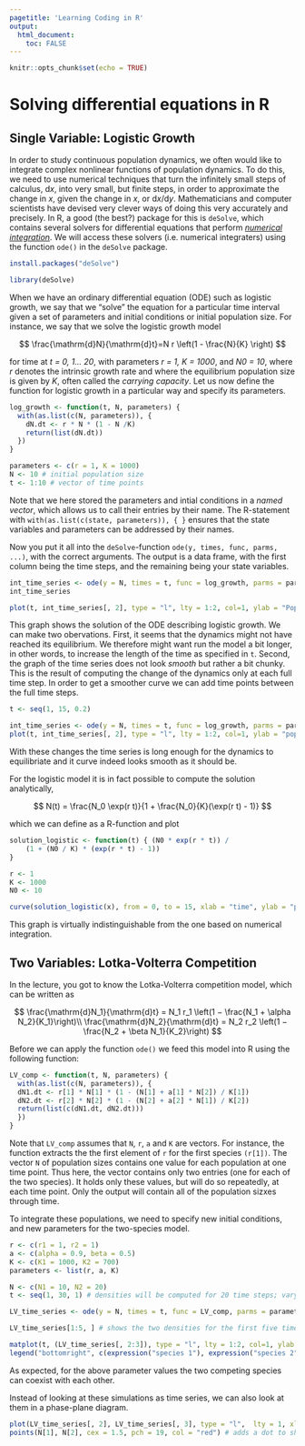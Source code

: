 ```yaml
---
pagetitle: 'Learning Coding in R'
output: 
  html_document:
    toc: FALSE
---
```


```r
knitr::opts_chunk$set(echo = TRUE)
```

# Solving differential equations in R {.tabset}

## Single Variable: Logistic Growth

In order to study continuous population dynamics, we often would like to integrate complex nonlinear functions of population dynamics. To do this, we need to use numerical techniques that turn the infinitely small steps of calculus, $\mathrm{d}x$, into very small, but finite steps, in order to approximate the change in $x$, given the change in $x$, or $\mathrm{d}x/\mathrm{d}y$. Mathematicians and computer scientists have devised very clever ways of doing this very accurately and precisely. In R, a good (the best?) package for this is ```deSolve```, which contains several solvers for differential equations that perform [*numerical integration*](https://en.wikipedia.org/wiki/Numerical_methods_for_ordinary_differential_equations). We will access these solvers (i.e. numerical integraters) using the function ```ode()``` in the ```deSolve``` package.

```r
install.packages("deSolve")
```


```r
library(deSolve)
```


When we have an ordinary differential equation (ODE) such as logistic growth, we say that we "solve" the equation for a particular time interval given a set of parameters and initial conditions or initial population size. For instance, we say that we solve the logistic growth model 

$$
\frac{\mathrm{d}N}{\mathrm{d}t}=N r \left(1 - \frac{N}{K} \right)
$$

for time at *t = 0, 1... 20*, with parameters *r = 1, K = 1000*, and *N0 = 10*, where *r* denotes the intrinsic growth rate and where the equilibrium population size is given by *K*, often called the *carrying capacity*. Let us now define the function for logistic growth in a particular way and specify its parameters.



```r
log_growth <- function(t, N, parameters) {
  with(as.list(c(N, parameters)), {
    dN.dt <- r * N * (1 - N /K)
    return(list(dN.dt))  
  })
}

parameters <- c(r = 1, K = 1000)
N <- 10 # initial population size
t <- 1:10 # vector of time points
```

Note that we here stored the parameters and intial conditions in a *named vector*, which allows us to call their entries by their name. The R-statement with ```with(as.list(c(state, parameters)), { }``` ensures that the state variables and parameters can be addressed by their names.

Now you put it all into the ```deSolve```-function ```ode(y, times, func, parms, ...)```, with the correct arguments. The output is a data frame, with the first column being the time steps, and the remaining being your state variables.

```r
int_time_series <- ode(y = N, times = t, func = log_growth, parms = parameters)
int_time_series
```

```r
plot(t, int_time_series[, 2], type = "l", lty = 1:2, col=1, ylab = "Population Density N", xlab="Time")
```

This graph shows the solution of the ODE describing logistic growth. We can make two obervations. First, it seems that the dynamics might not have reached its equilibrium. We therefore might want run the model a bit longer, in other words, to increase the length of the time as specified in ```t```.
Second, the graph of the time series does not look *smooth* but rather a bit chunky. This is the result of computing the change of the dynamics only at each full time step. In order to get a smoother curve we can add time points between the full time steps.

```r
t <- seq(1, 15, 0.2)

int_time_series <- ode(y = N, times = t, func = log_growth, parms = parameters)
plot(t, int_time_series[, 2], type = "l", lty = 1:2, col=1, ylab = "population size", xlab="time")
```
With these changes the time series is long enough for the dynamics to equilibriate and it curve indeed looks smooth as it should be.

For the logistic model it is in fact possible to compute the solution analytically, 

$$
N(t) = \frac{N_0 \exp(r t)}{1 + \frac{N_0}{K}(\exp(r t) - 1)}
$$

which we can define as a R-function and plot

```r
solution_logistic <- function(t) { (N0 * exp(r * t)) /
    (1 + (N0 / K) * (exp(r * t) - 1))
}

r <- 1
K <- 1000
N0 <- 10

curve(solution_logistic(x), from = 0, to = 15, xlab = "time", ylab = "population size N")

```

This graph is virtually indistinguishable from the one based on numerical integration.

## Two Variables: Lotka-Volterra Competition

In the lecture, you got to know the Lotka-Volterra competition model, which can be written as

$$
\frac{\mathrm{d}N_1}{\mathrm{d}t} = N_1 r_1 \left(1 − \frac{N_1 + \alpha N_2}{K_1}\right)\\
\frac{\mathrm{d}N_2}{\mathrm{d}t} = N_2 r_2 \left(1 − \frac{N_2 + \beta N_1}{K_2}\right)
$$

Before we can apply the function ```ode()``` we feed this model into R using the following function:

```r
LV_comp <- function(t, N, parameters) {
  with(as.list(c(N, parameters)), {
  dN1.dt <- r[1] * N[1] * (1 - (N[1] + a[1] * N[2]) / K[1])
  dN2.dt <- r[2] * N[2] * (1 - (N[2] + a[2] * N[1]) / K[2])
  return(list(c(dN1.dt, dN2.dt)))
  })
}  
```

Note that ```LV_comp``` assumes that ```N```, ```r```, ```a``` and ```K``` are vectors. For instance, the function extracts the the first element of ```r``` for the first species ```(r[1])```. The vector ```N``` of population sizes contains one value for each population at one time point. Thus here, the vector contains only two entries (one for each of the two species). It holds only these values, but will do so repeatedly, at each time point. Only the output will contain all of the population sizxes through time.

To integrate these populations, we need to specify new initial conditions, and new parameters for the two-species model.

```r
r <- c(r1 = 1, r2 = 1)
a <- c(alpha = 0.9, beta = 0.5)
K <- c(K1 = 1000, K2 = 700)
parameters <- list(r, a, K)

N <- c(N1 = 10, N2 = 20)
t <- seq(1, 30, 1) # densities will be computed for 20 time steps; vary this vector to change the length of the time series or the smoothness of the graph

LV_time_series <- ode(y = N, times = t, func = LV_comp, parms = parameters)

LV_time_series[1:5, ] # shows the two densities for the first five time steps
```

```r
matplot(t, (LV_time_series[, 2:3]), type = "l", lty = 1:2, col=1, ylab = "Population Density", xlab="Time")
legend("bottomright", c(expression("species 1"), expression("species 2")), lty = 1:2, bty = "n")
```

As expected, for the above parameter values the two competing species can coexist with each other.

Instead of looking at these simulations as time series, we can also look at them in a phase-plane diagram.

```r
plot(LV_time_series[, 2], LV_time_series[, 3], type = "l",  lty = 1, xlab = "species 1", ylab = "species 2", asp = 1)
points(N[1], N[2], cex = 1.5, pch = 19, col = "red") # adds a dot to show the starting density
```

<!---
STUFF TO ADD IN THE FUTURE
The ```ode()``` function uses a superb ODE solver, ```lsoda```, which is a very powerful, well tested tool, superior to many other such solvers. One of the other solvers in the ```deSolve```-package, ```lsodar```, will also return roots (or equilibria), for a system of ODEs, if they exist. Here we find the roots (i.e. the solutions, or equilibria) for a two species competition model.

To use ```lsodar``` to find equilibria, we need to specify a root finding function whose inputs are are the sme of the ODE function, and which returns a scalar (a single number) that determines whether the rate of change (dy/dx) is sufficiently close to zero that we can say that the system has stopped changed, that is, has reached a steady state or equilibrium. Here we sum the absolute rates of change of each species, and then subtract 10−10; if that difference is zero, we decide that, for all pratcial purposes, the system has stopped changing.

#```{r}
#rootfun <- function(t, y, p) {
#  dstate <- unlist(LV_time_series(t, y, p))
#  return(sum(abs(dstate)) - 1e-10)
#}
#```

Note that ```unlist``` changes the ```list``` returned by EV into a simple vector, which can then be summed.

Next we specify parameters, and time. Here all we want is the root, so we specify that we want the value of y after a really long time (t = 1010). The ```lsodar``` function will stop sooner than that, and return the equilibrium it finds, and the time step at which it occurred.

#```{r}
#p <- c(b = 0.5, a = 0.02, e = 0.1, s = 0.2)
#t <- c(0, 1e+10)
#```

Now we run the function.

#```{r}
#out <- ode(y = c(45, 200), t, LV_time_series, parms = p, rootfun = #rootfun, method = "lsodar")
#out[, ]
#```

Here we see that the steady state population sizes are V = 100 and E = 12.5, and that given our starting point, this steady state was achieved at t = 500.8. Other information is available; see ?lsodar after loading the deSolve package.
--->

